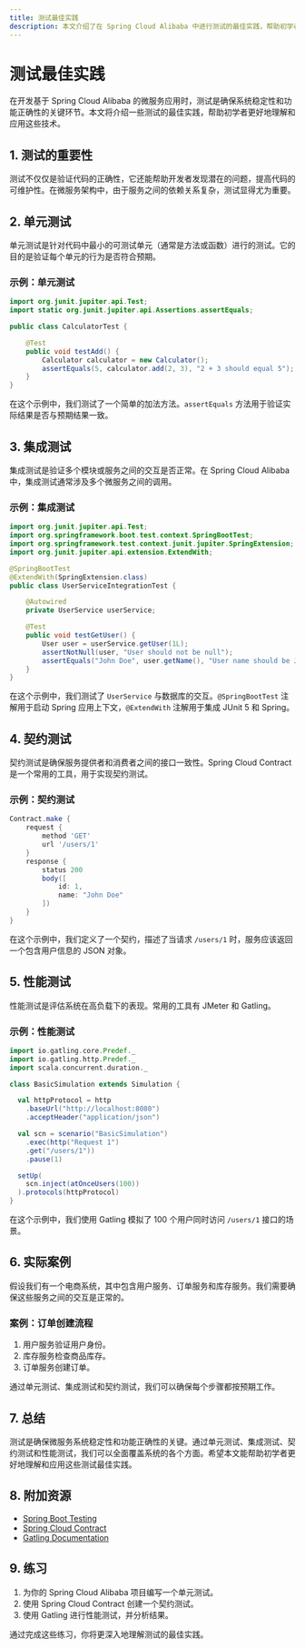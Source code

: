 ```yaml
---
title: 测试最佳实践
description: 本文介绍了在 Spring Cloud Alibaba 中进行测试的最佳实践，帮助初学者掌握如何高效地编写和运行测试。
---
```


# 测试最佳实践

在开发基于 Spring Cloud Alibaba 的微服务应用时，测试是确保系统稳定性和功能正确性的关键环节。本文将介绍一些测试的最佳实践，帮助初学者更好地理解和应用这些技术。

## 1. 测试的重要性

测试不仅仅是验证代码的正确性，它还能帮助开发者发现潜在的问题，提高代码的可维护性。在微服务架构中，由于服务之间的依赖关系复杂，测试显得尤为重要。

## 2. 单元测试

单元测试是针对代码中最小的可测试单元（通常是方法或函数）进行的测试。它的目的是验证每个单元的行为是否符合预期。

### 示例：单元测试

```java
import org.junit.jupiter.api.Test;
import static org.junit.jupiter.api.Assertions.assertEquals;

public class CalculatorTest {

    @Test
    public void testAdd() {
        Calculator calculator = new Calculator();
        assertEquals(5, calculator.add(2, 3), "2 + 3 should equal 5");
    }
}
```

在这个示例中，我们测试了一个简单的加法方法。`assertEquals` 方法用于验证实际结果是否与预期结果一致。

## 3. 集成测试

集成测试是验证多个模块或服务之间的交互是否正常。在 Spring Cloud Alibaba 中，集成测试通常涉及多个微服务之间的调用。

### 示例：集成测试

```java
import org.junit.jupiter.api.Test;
import org.springframework.boot.test.context.SpringBootTest;
import org.springframework.test.context.junit.jupiter.SpringExtension;
import org.junit.jupiter.api.extension.ExtendWith;

@SpringBootTest
@ExtendWith(SpringExtension.class)
public class UserServiceIntegrationTest {

    @Autowired
    private UserService userService;

    @Test
    public void testGetUser() {
        User user = userService.getUser(1L);
        assertNotNull(user, "User should not be null");
        assertEquals("John Doe", user.getName(), "User name should be John Doe");
    }
}
```

在这个示例中，我们测试了 `UserService` 与数据库的交互。`@SpringBootTest` 注解用于启动 Spring 应用上下文，`@ExtendWith` 注解用于集成 JUnit 5 和 Spring。

## 4. 契约测试

契约测试是确保服务提供者和消费者之间的接口一致性。Spring Cloud Contract 是一个常用的工具，用于实现契约测试。

### 示例：契约测试

```groovy
Contract.make {
    request {
        method 'GET'
        url '/users/1'
    }
    response {
        status 200
        body([
            id: 1,
            name: "John Doe"
        ])
    }
}
```

在这个示例中，我们定义了一个契约，描述了当请求 `/users/1` 时，服务应该返回一个包含用户信息的 JSON 对象。

## 5. 性能测试

性能测试是评估系统在高负载下的表现。常用的工具有 JMeter 和 Gatling。

### 示例：性能测试

```scala
import io.gatling.core.Predef._
import io.gatling.http.Predef._
import scala.concurrent.duration._

class BasicSimulation extends Simulation {

  val httpProtocol = http
    .baseUrl("http://localhost:8080")
    .acceptHeader("application/json")

  val scn = scenario("BasicSimulation")
    .exec(http("Request 1")
    .get("/users/1"))
    .pause(1)

  setUp(
    scn.inject(atOnceUsers(100))
  ).protocols(httpProtocol)
}
```

在这个示例中，我们使用 Gatling 模拟了 100 个用户同时访问 `/users/1` 接口的场景。

## 6. 实际案例

假设我们有一个电商系统，其中包含用户服务、订单服务和库存服务。我们需要确保这些服务之间的交互是正常的。

### 案例：订单创建流程

1. 用户服务验证用户身份。
2. 库存服务检查商品库存。
3. 订单服务创建订单。

通过单元测试、集成测试和契约测试，我们可以确保每个步骤都按预期工作。

## 7. 总结

测试是确保微服务系统稳定性和功能正确性的关键。通过单元测试、集成测试、契约测试和性能测试，我们可以全面覆盖系统的各个方面。希望本文能帮助初学者更好地理解和应用这些测试最佳实践。

## 8. 附加资源

- [Spring Boot Testing](https://docs.spring.io/spring-boot/docs/current/reference/html/features.html#features.testing)
- [Spring Cloud Contract](https://spring.io/projects/spring-cloud-contract)
- [Gatling Documentation](https://gatling.io/docs/)

## 9. 练习

1. 为你的 Spring Cloud Alibaba 项目编写一个单元测试。
2. 使用 Spring Cloud Contract 创建一个契约测试。
3. 使用 Gatling 进行性能测试，并分析结果。

通过完成这些练习，你将更深入地理解测试的最佳实践。
